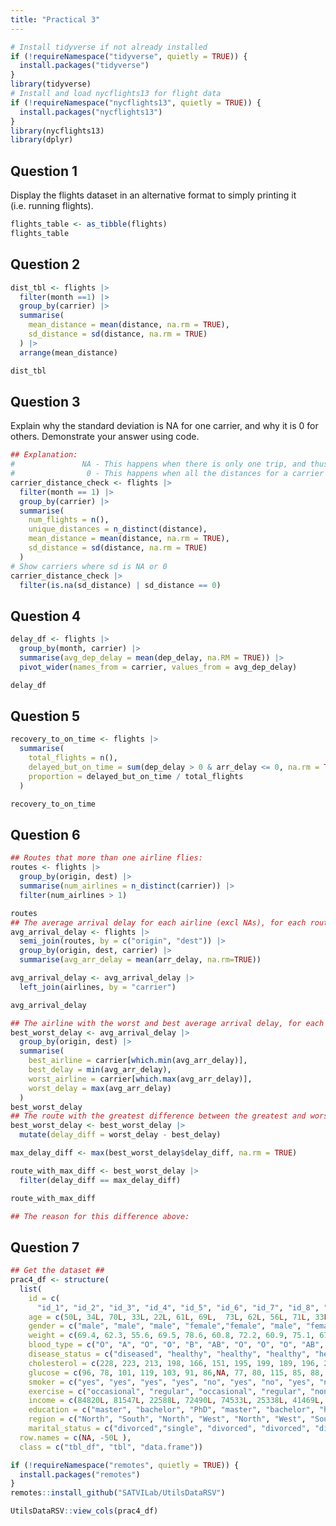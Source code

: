 ```yaml
---
title: "Practical 3"
---
```


```r
# Install tidyverse if not already installed
if (!requireNamespace("tidyverse", quietly = TRUE)) {
  install.packages("tidyverse")
}
library(tidyverse)
# Install and load nycflights13 for flight data
if (!requireNamespace("nycflights13", quietly = TRUE)) {
  install.packages("nycflights13")
}
library(nycflights13)
library(dplyr)
```

## Question 1
Display the flights dataset in an alternative format to simply printing it (i.e. running flights).
```r
flights_table <- as_tibble(flights)
flights_table
```
## Question 2
```r
dist_tbl <- flights |> 
  filter(month ==1) |> 
  group_by(carrier) |> 
  summarise(
    mean_distance = mean(distance, na.rm = TRUE),
    sd_distance = sd(distance, na.rm = TRUE)
  ) |> 
  arrange(mean_distance)

dist_tbl
```
## Question 3
Explain why the standard deviation is NA for one carrier, and why it is 0 for others. Demonstrate your answer using code.
```r

## Explanation: 
#               NA - This happens when there is only one trip, and thus one distance                         for a carrier, meaning sd cannot be computed, resulting in an NA.
#                0 - This happens when all the distances for a carrier are equal,                            meaning there is no deviation in the trips distances.
carrier_distance_check <- flights |> 
  filter(month == 1) |> 
  group_by(carrier) |> 
  summarise(
    num_flights = n(),
    unique_distances = n_distinct(distance),
    mean_distance = mean(distance, na.rm = TRUE),
    sd_distance = sd(distance, na.rm = TRUE)
  )
# Show carriers where sd is NA or 0
carrier_distance_check |> 
  filter(is.na(sd_distance) | sd_distance == 0)
```
## Question 4
```r
delay_df <- flights |> 
  group_by(month, carrier) |> 
  summarise(avg_dep_delay = mean(dep_delay, na.RM = TRUE)) |> 
  pivot_wider(names_from = carrier, values_from = avg_dep_delay)

delay_df
```
## Question 5
```r

recovery_to_on_time <- flights |> 
  summarise(
    total_flights = n(),
    delayed_but_on_time = sum(dep_delay > 0 & arr_delay <= 0, na.rm = TRUE),
    proportion = delayed_but_on_time / total_flights
  )

recovery_to_on_time
```
## Question 6
```r
## Routes that more than one airline flies:
routes <- flights |> 
  group_by(origin, dest) |> 
  summarise(num_airlines = n_distinct(carrier)) |> 
  filter(num_airlines > 1)

routes
## The average arrival delay for each airline (excl NAs), for each route:
avg_arrival_delay <- flights |> 
  semi_join(routes, by = c("origin", "dest")) |> 
  group_by(origin, dest, carrier) |> 
  summarise(avg_arr_delay = mean(arr_delay, na.rm=TRUE))

avg_arrival_delay <- avg_arrival_delay |> 
  left_join(airlines, by = "carrier")

avg_arrival_delay

## The airline with the worst and best average arrival delay, for each route:
best_worst_delay <- avg_arrival_delay |> 
  group_by(origin, dest) |> 
  summarise(
    best_airline = carrier[which.min(avg_arr_delay)],
    best_delay = min(avg_arr_delay),
    worst_airline = carrier[which.max(avg_arr_delay)],
    worst_delay = max(avg_arr_delay)
  )
best_worst_delay
## The route with the greatest difference between the greatest and worst performing airlines:
best_worst_delay <- best_worst_delay |> 
  mutate(delay_diff = worst_delay - best_delay)

max_delay_diff <- max(best_worst_delay$delay_diff, na.rm = TRUE)

route_with_max_diff <- best_worst_delay |> 
  filter(delay_diff == max_delay_diff)

route_with_max_diff

## The reason for this difference above:

```
## Question 7
```r
## Get the dataset ##
prac4_df <- structure(
  list(
    id = c(
      "id_1", "id_2", "id_3", "id_4", "id_5", "id_6", "id_7", "id_8", "id_9", "id_10", "id_11", "id_12", "id_13","id_14", "id_15", "id_16", "id_17", "id_18", "id_19","id_20", "id_21", "id_22", "id_23", "id_24", "id_25", "id_26", "id_27", "id_28", "id_29", "id_30", "id_31", "id_32", "id_33", "id_34", "id_35", "id_36", "id_37", "id_38", "id_39", "id_40", "id_41", "id_42", "id_43", "id_44", "id_45", "id_46", "id_47", "id_48",  "id_49", "id_50"),
    age = c(50L, 34L, 70L, 33L, 22L, 61L, 69L,  73L, 62L, 56L, 71L, 33L, 73L, 44L, 45L, 46L,  47L, 76L, 28L, 48L, 54L, 27L, 45L, 26L, 61L, 28L, 38L, 55L, 33L, 36L, 62L, 58L, 72L, 31L, 34L, 42L, 46L, 79L, 72L), 
    gender = c("male", "male", "male", "female","female", "male", "female", "male", "male", "female","male", "male", "female", "male", "male", "male", "male", "female", "male", "male", "male", "male", "female", "femal", "male", "female", "female", "female", "female", "male", "female", "female", "female", "male", "male", "female", "male", "female", "female", "male", "female", "female", "male", "male", "female", "male", "male", "male", "female"), height = c(174.4, 197.7, 174.1, 194.5, NA, 180.4, 170.5, 157.4, 196.8, 165.1, 153, 197.4, 186, 157.1, 177.5, 197.7, 179.3, 170.2, 182.4, NA, 165.4, 161, 168.5, 199.2, 157.7,154.6, 157.1, 184.5, 181, 194.6, 183.6, 186.9, 176.1, 183, 191.1,189.3, 199, 172, 165.6, 170.5, 150.5, 159.2, 192.1, 161.6, 162, 153.8, 162.3, 186.6, 192.4, 174.9), 
    weight = c(69.4, 62.3, 55.6, 69.5, 78.6, 60.8, 72.2, 60.9, 75.1, 67.7, 82.5, 68.7, 67.8, 76.7, 87, 61.1, 70.6, 63.3, 81.5, 59.2, 93.2, 87.3, 83.4, 80.9, 68.6, 76.5, 93.7, 79.1, 92, 65.6, 85.4, 63.3, 79.7, 74.1, 63.3, 78.2, 95.7, 95.1, 63.7, 66.1, 99.3, 81, 96.9, 73.3, 70.3, 83, 57.6, 78.6, 61.9, 98.1), 
    blood_type = c("O", "A", "O", "O", "B", "AB", "O", "O", "O", "AB", "A", "O", "O", "O", "B", "A", "B", "AB", "O", "AB", "A", "AB", "O", "B", "A", "A", "B", "AB", "A", "B", "B", "A", "O", "O", "O", "B", "O", "A", "A", "B", "A", "O", "AB", "A", "A", "O", "O", "B", "A", "O"),
    disease_status = c("diseased", "healthy", "healthy", "healthy", "healthy", "healthy", "diseased", "healthy", "diseased", "Healthy", "diseased", "healthy", "diseased", "healthy", "diseased", "healthy", "healthy", "healthy", "healthy","healthy", "healthy", "diseased", "healthy", "diseased", "healthy", "healthy", "healthy", "healthy", "diseased", "diseased", "healthy", "healthy", "healthy", "diseased", "diseased", "diseased", "healthy", "diseased", "healthy", "healthy", "healthy", "healthy", "healthy", "diseased", "diseased", "diseased", "healthy", "healthy", "diseased", "diseased"), 
    cholesterol = c(228, 223, 213, 198, 166, 151, 195, 199, 189, 196, 221, 156, 185, 230, 234, 174, 185, 236, 235, 180, 165, 220, 160, 153, 250, 153, 184, 242, 212, 179, 224, 233, 181, 199, 220, 214, 214, 248, 191, 162, 203, 173, 199, 187, 248, 189, 173, 212, 164, 247), 
    glucose = c(96, 78, 101, 119, 103, 91, 86,NA, 77, 80, 115, 85, 88, 109, NA, 71, 90, 94, 91, 87, 113, 93, 97, 118, 109, 80, 85, 119, 99, 108, 89, 108, 97, 116, 79, 84, 75, 81, 119, NA, 106, 109, 75, 82, 84, 75, 76, 120, 119, 77), 
    smoker = c("yes", "yes", "yes", "yes", "no", "yes", "no", "yes", "no", "no", "no", "no", "no", "yes", "no", "yes", "yes", "yes", "yes", "yes", "yes", "yes", "yes", "yes", "no", "no", "yes", "yes", "yes", "no", "no", "yes", "no", "yes", "no", "yes", "no", "yes", "yes", "yes", "no", "no", "yes", "no", "no", "no", "no", "no", "no", "yes"),
    exercise = c("occasional", "regular", "occasional", "regular", "none", "occasional", "regular", "none", "occasional", "none", "occasional", "none", "none", "regular", "occasional", "none", "regular", "regular", "none", "occasional", "none", "occasional", "occasional", "occasional", "regular", "occasional", "regular", "regular", "regular", "occasional", "occasional", "none", "none", "regular", "occasional", "occasional", "none", "none", "none", "none", "occasional", "regular", "regular", "none", "regular", "occasional", "occasional", "none", "occasional", "regular"), 
    income = c(84820L, 81547L, 22588L, 72490L, 74533L, 25338L, 41469L, 57315L, 63629L, 88662L, 62615L, 56261L, 58499L, 82232L, 77584L, 77275L, 38468L, 54510L, 91326L, 78611L, 31402L, 29586L, 21441L, 58269L, 84173L, 88295L, 37940L, 43750L, 69750L, 92356L, 82518L, 91455L, 68866L, 51178L, 68275L, 27689L, 35418L, 81318L, 62405L, 86851L, 25654L, 47553L, 74474L, 51409L, 22607L, 55360L, 96351L, 21516L, 41927L, 55810L), 
    education = c("master", "bachelor", "PhD", "master", "bachelor", "highschool", "PhD", "highschool", "PhD", "PhD", "bachelor", "highschool", "master", "bachelor", "PhD", "PhD", "PhD", "bachelor", "master", "highschool", "PhD", "highschool", "bachelor", "master", "highschool", "highschool", "master", "master", "bachelor", "PhD", "highschool", "PhD", "master", "master", "master", "PhD", "highschool", "master", "master", "highschool", "bachelor", "highschool", "bachelor", "PhD", "bachelor", "highschool", "master", "highschool", "bachelor", "bachelor"), 
    region = c("North", "South", "North", "West", "North", "West", "South", "South", "West", "South", "West", "South", "West", "East", "North", "West", "North", "North", "West", "North", "East", "West", "South", "North", "North", "East", "East", "North", "North", "West", "South", "West","West", "East", "West", "North", "West", "North", "East", "North", "West", "South", "South", "East", "North", "West", "West", "East", "North", "East"), 
    marital_status = c("divorced","single", "divorced", "divorced", "divorced", "divorced", "divorced", "married", "divorced", "married", "divorced", "widowed", "married", "single", "widowed", "widowed", "single", "divorced", "widowed", "widowed", "single", "married", "single","married", "widowed", "married", "single", "single", "widowed", "married", "widowed", "divorced", "single", "married", "single", "widowed", "widowed", "married", "widowed", "divorced", "married", "married", "divorced", "single", "married", "widowed", "divorced", "divorced", "single", "divorced")), 
  row.names = c(NA, -50L ), 
  class = c("tbl_df", "tbl", "data.frame"))

```

```r
if (!requireNamespace("remotes", quietly = TRUE)) {
  install.packages("remotes")
}
remotes::install_github("SATVILab/UtilsDataRSV")

UtilsDataRSV::view_cols(prac4_df)
```





